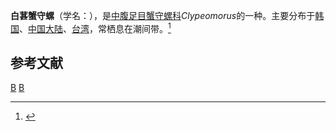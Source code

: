 {{Speciesbox
| taxon = Clypeomorus bifasciatus
| binomial_authority = (Sowerby, 1855)
| image = Clypeomorus bifasciata bifasciata 01.JPG
}}
'''白葚蟹守螺'''（学名：''{{lang|la|Clypeomorus bifasciatus}}''），是[[中腹足目|中腹足目]][[蟹守螺科|蟹守螺科]]''Clypeomorus''的一种。主要分布于[[韩国|韩国]]、[[中国大陆|中国大陆]]、[[台湾|台湾]]，常栖息在潮间带。<ref>{{cite web|url=http://shell.sinica.edu.tw/chinese/shellbase_detail.php?science_no=382|title=国际贝库：白葚蟹守螺|publisher=台湾贝类资料库|accessdate=2009-08-11|archive-date=2016-03-04|archive-url=https://web.archive.org/web/20160304205354/http://shell.sinica.edu.tw/chinese/shellbase_detail.php?science_no=382|dead-url=no}}</ref>

== 参考文献 ==
{{reflist}}
{{Taxonbar|from=Q5137148}}

[[Category:蟹守螺科|B]]
[[Category:_1855年描述的动物|B]]